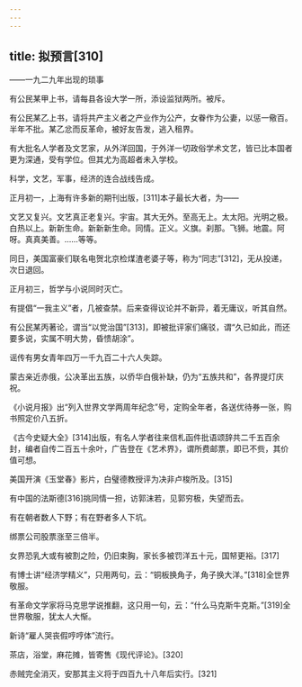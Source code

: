 ```yaml
---
---
---
```

title: 拟预言[310]
---




——一九二九年出现的琐事

有公民某甲上书，请每县各设大学一所，添设监狱两所。被斥。

有公民某乙上书，请将共产主义者之产业作为公产，女眷作为公妻，以惩一儆百。半年不批。某乙忿而反革命，被好友告发，逃入租界。

有大批名人学者及文艺家，从外洋回国，于外洋一切政俗学术文艺，皆已比本国者更为深通，受有学位。但其尤为高超者未入学校。

科学，文艺，军事，经济的连合战线告成。

正月初一，上海有许多新的期刊出版，[311]本子最长大者，为——

文艺又复兴。文艺真正老复兴。宇宙。其大无外。至高无上。太太阳。光明之极。白热以上。新新生命。新新新生命。同情。正义。义旗。刹那。飞狮。地震。阿呀。真真美善。……等等。

同日，美国富豪们联名电贺北京检煤渣老婆子等，称为“同志”[312]，无从投递，次日退回。

正月初三，哲学与小说同时灭亡。

有提倡“一我主义”者，几被查禁。后来查得议论并不新异，着无庸议，听其自然。

有公民某丙著论，谓当“以党治国”[313]，即被批评家们痛驳，谓“久已如此，而还要多说，实属不明大势，昏愦胡涂”。

谣传有男女青年四万一千九百二十六人失踪。

蒙古亲近赤俄，公决革出五族，以侨华白俄补缺，仍为“五族共和”，各界提灯庆祝。

《小说月报》出“列入世界文学两周年纪念”号，定购全年者，各送优待券一张，购书照定价八五折。

《古今史疑大全》[314]出版，有名人学者往来信札函件批语颂辞共二千五百余封，编者自传二百五十余叶，广告登在《艺术界》，谓所费邮票，即已不赀，其价值可想。

美国开演《玉堂春》影片，白璧德教授评为决非卢梭所及。[315]

有中国的法斯德[316]挑同情一担，访郭沫若，见郭穷极，失望而去。

有在朝者数人下野；有在野者多人下坑。

绑票公司股票涨至三倍半。

女界恐乳大或有被割之险，仍旧束胸，家长多被罚洋五十元，国帑更裕。[317]

有博士讲“经济学精义”，只用两句，云：“铜板换角子，角子换大洋。”[318]全世界敬服。

有革命文学家将马克思学说推翻，这只用一句，云：“什么马克斯牛克斯。”[319]全世界敬服，犹太人大惭。

新诗“雇人哭丧假哼哼体”流行。

茶店，浴堂，麻花摊，皆寄售《现代评论》。[320]

赤贼完全消灭，安那其主义将于四百九十八年后实行。[321]